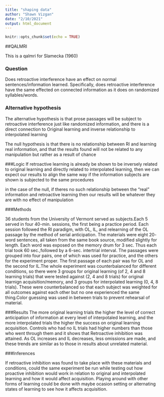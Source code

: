 ```yaml
---
title: "shaping data"
author: "Shawn Vizgan"
date: "2/10/2021"
output: html_document
---
```


```r
knitr::opts_chunk$set(echo = TRUE)
```

##QALMRI

This is a qalmri for Slamecka (1960)

### Question

Does retroactive interference have an effect on normal sentences/information learned. Specifically, does retroactive interference have the same effected on connected information as it does on randomized syllables/words.

### Alternative hypothesis

The alternative hypothesis is that prose passages will be subject to retroactive interference just like randomized information, and there is a direct connection to Original learning and inverse relationship to interpolated learning

The null hypothesis is that there is no relationship between RI and learning real information, and that the results found will not be related to any manipulation but rather as a result of chance

###Logic
If retroactive learning is already be shown to be inversely related to original learning and directly related to interpolated learning, then we can expect our results to align the same way if the information subjects are shown is subjected to the same procedures

in the case of the null, if theres no such relationship between the "real" information and retroactive learning then our results will be whatever they are with no effect of manipulation

###Methods

36 students from the University of Vermont served as subjects.Each 5 served in four 40-min. sessions, the first being a
practice period. Each session followed the RI paradigm, with OL, IL, and relearning
of the OL passage by the method of serial anticipation. The materials were eight 20-
word sentences, all taken from the same book source, modified slightly for length.
Each word was exposed on the memory drum for 3 sec. Thus each trial took 60 sec.,followed by a 6-sec. intertrial interval. The
passages were grouped into four pairs, one of which was used for practice, and the others
for the experiment proper. The first passage of each pair was for OL and the second for IL.The whole experiment was counterbalanced for different conditions, so there were 3 groups for original learning (of 2, 4 and 8 learning trials) that were tested against (2, 4 and 8 trials) for original learnign acquisition/memory, and 3 groups for interpolated learning (0, 4, 8 trials). These were counterbalanced so that each subject was weighted for all outcomes against each other but no one experienced the same thing.Color guessing was used in between trials to prevent rehearsal of material.

###Results
The more original learning trials the higher the level of correct anticipation of information at every level of interpotaled learning, and the more interpolated trials the higher the success on original learning acquisition. Controls who had no IL trials had higher numbers than those who went through them and it shows that Retroactive inhibition was attained. As OL increases and IL decreases, less omissions are made, and these trends are similar as to those in results about unrelated material.


###Inferences

If retroactive inhibition was found to take place with these materials and conditions, could the same experiment be run while testing out how proactive inhibition would work in relation to original and interpolated learning and how it would affect acquisition. Playing around with other forms of learning could be done with maybe ocasion setting or alternating states of learning to see how it affects acquisition.




